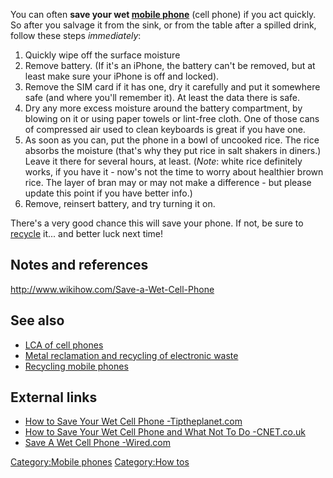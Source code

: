 {{Lang|[[Kuokoa simu ya mkononi iliyolowa|Kiswahili]] - [[Saving a wet mobile phone|English]]}}
You can often '''save your wet [[mobile phone]]''' (cell phone) if you act quickly. So after you salvage it from the sink, or from the table after a spilled drink, follow these steps ''immediately'':

# Quickly wipe off the surface moisture
# Remove battery. (If it's an iPhone, the battery can't be removed, but at least make sure your iPhone is off and locked).
# Remove the SIM card if it has one, dry it carefully and put it somewhere safe (and where you'll remember it). At least the data there is safe. 
# Dry any more excess moisture around the battery compartment, by blowing on it or using paper towels or lint-free cloth. One of those cans of compressed air used to clean keyboards is great if you have one.
# As soon as you can, put the phone in a bowl of uncooked rice. The rice absorbs the moisture (that's why they put rice in salt shakers in diners.) Leave it there for several hours, at least. (''Note'': white rice definitely works, if you have it - now's not the time to worry about healthier brown rice. The layer of bran may or may not make a difference - but please update this point if you have better info.)
# Remove, reinsert battery, and try turning it on.  

There's a very good chance this will save your phone. If not, be sure to [[recycle]] it... and better luck next time!

== Notes and references ==
{{reflist}}

http://www.wikihow.com/Save-a-Wet-Cell-Phone

== See also ==

* [[LCA of cell phones]]
* [[Metal reclamation and recycling of electronic waste]]
* [[Recycling mobile phones]]

== External links ==

* [http://blog.tiptheplanet.com/2011/02/how-to-save-your-wet-cell-phone/ How to Save Your Wet Cell Phone -Tiptheplanet.com] 
* [http://reviews.cnet.co.uk/mobile-phones/how-to-save-a-wet-mobile-phone-and-what-not-to-do-50008881/ How to Save Your Wet Cell Phone and What Not To Do -CNET.co.uk]
* [http://howto.wired.com/wiki/Save_a_Wet_Cell_Phone/ Save A Wet Cell Phone -Wired.com]

{{add links}}


{{stub}}

[[Category:Mobile phones]]
[[Category:How tos]]